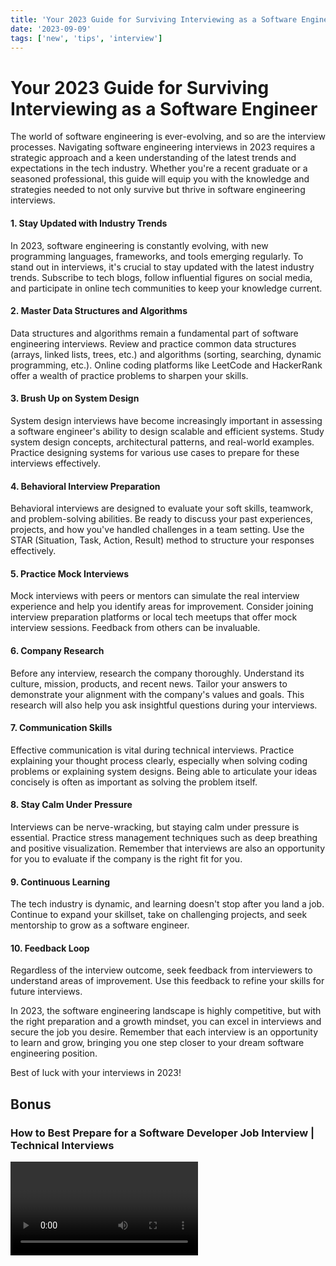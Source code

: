 ```yaml
---
title: 'Your 2023 Guide for Surviving Interviewing as a Software Engineer'
date: '2023-09-09'
tags: ['new', 'tips', 'interview']
---
```


# Your 2023 Guide for Surviving Interviewing as a Software Engineer

<CustomImage src="https://raw.githubusercontent.com/jesusmongedev/blogposts/main/images/software-dev.jpg" alt="Warning: Next Level Ahead" />

The world of software engineering is ever-evolving, and so are the interview processes. Navigating software engineering interviews in 2023 requires a strategic approach and a keen understanding of the latest trends and expectations in the tech industry. Whether you're a recent graduate or a seasoned professional, this guide will equip you with the knowledge and strategies needed to not only survive but thrive in software engineering interviews.

#### **1. Stay Updated with Industry Trends**

In 2023, software engineering is constantly evolving, with new programming languages, frameworks, and tools emerging regularly. To stand out in interviews, it's crucial to stay updated with the latest industry trends. Subscribe to tech blogs, follow influential figures on social media, and participate in online tech communities to keep your knowledge current.

#### **2. Master Data Structures and Algorithms**

Data structures and algorithms remain a fundamental part of software engineering interviews. Review and practice common data structures (arrays, linked lists, trees, etc.) and algorithms (sorting, searching, dynamic programming, etc.). Online coding platforms like LeetCode and HackerRank offer a wealth of practice problems to sharpen your skills.

#### **3. Brush Up on System Design**

System design interviews have become increasingly important in assessing a software engineer's ability to design scalable and efficient systems. Study system design concepts, architectural patterns, and real-world examples. Practice designing systems for various use cases to prepare for these interviews effectively.

#### **4. Behavioral Interview Preparation**

Behavioral interviews are designed to evaluate your soft skills, teamwork, and problem-solving abilities. Be ready to discuss your past experiences, projects, and how you've handled challenges in a team setting. Use the STAR (Situation, Task, Action, Result) method to structure your responses effectively.

#### **5. Practice Mock Interviews**

Mock interviews with peers or mentors can simulate the real interview experience and help you identify areas for improvement. Consider joining interview preparation platforms or local tech meetups that offer mock interview sessions. Feedback from others can be invaluable.

#### **6. Company Research**

Before any interview, research the company thoroughly. Understand its culture, mission, products, and recent news. Tailor your answers to demonstrate your alignment with the company's values and goals. This research will also help you ask insightful questions during your interviews.

#### **7. Communication Skills**

Effective communication is vital during technical interviews. Practice explaining your thought process clearly, especially when solving coding problems or explaining system designs. Being able to articulate your ideas concisely is often as important as solving the problem itself.

#### **8. Stay Calm Under Pressure**

Interviews can be nerve-wracking, but staying calm under pressure is essential. Practice stress management techniques such as deep breathing and positive visualization. Remember that interviews are also an opportunity for you to evaluate if the company is the right fit for you.

#### **9. Continuous Learning**

The tech industry is dynamic, and learning doesn't stop after you land a job. Continue to expand your skillset, take on challenging projects, and seek mentorship to grow as a software engineer.

#### **10. Feedback Loop**

Regardless of the interview outcome, seek feedback from interviewers to understand areas of improvement. Use this feedback to refine your skills for future interviews.

In 2023, the software engineering landscape is highly competitive, but with the right preparation and a growth mindset, you can excel in interviews and secure the job you desire. Remember that each interview is an opportunity to learn and grow, bringing you one step closer to your dream software engineering position.

Best of luck with your interviews in 2023!

## Bonus
### How to Best Prepare for a Software Developer Job Interview | Technical Interviews

<Video id="tP1kMNvhumQ" />
